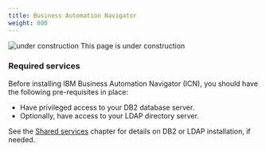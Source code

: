 ```yaml
---
title: Business Automation Navigator
weight: 800
---
```


![under construction](/assets/automation/images/under-construction-sign.png) This page is under construction

### Required services
Before installing IBM Business Automation Navigator (ICN), you should have the following pre-requisites in place:

- Have privileged access to your DB2 database server. 
- Optionally, have access to your LDAP directory server.

See the [Shared services](/content/automation/shared-services) chapter for details on DB2 or LDAP installation, if needed.
